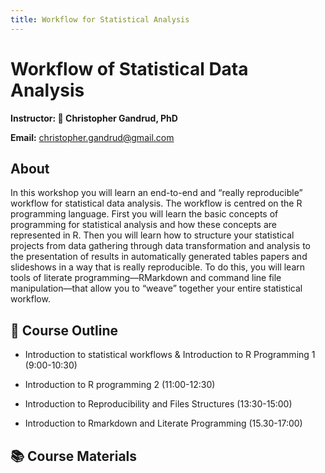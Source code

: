 ```yaml
---
title: Workflow for Statistical Analysis
---
```


#  Workflow of Statistical Data Analysis

**Instructor: 👋  Christopher Gandrud, PhD**

**Email:** [christopher.gandrud\@gmail.com](mailto:christopher.gandrud@gmail.com)

## About

In this workshop you will learn an end-to-end and "really reproducible" workflow for statistical data analysis. The workflow is centred on the R programming language. First you will learn the basic concepts of programming for statistical analysis and how these concepts are represented in R. Then you will learn how to structure your statistical projects from data gathering through data transformation and analysis to the presentation of results in automatically generated tables papers and slideshows in a way that is really reproducible. To do this, you will learn tools of literate programming—RMarkdown and command line file manipulation—that allow you to "weave" together your entire statistical workflow. 

## 📝 Course Outline

- Introduction to statistical workflows & Introduction to R Programming 1 (9:00-10:30)
    
- Introduction to R programming 2 (11:00-12:30)

- Introduction to Reproducibility and Files Structures (13:30-15:00)
    
- Introduction to Rmarkdown and Literate Programming (15.30-17:00)

## 📚 Course Materials
    